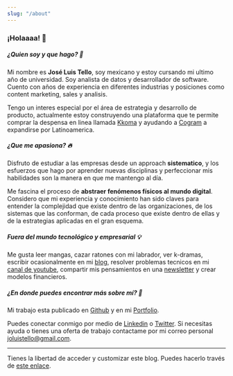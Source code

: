 ```yaml
---
slug: "/about"
---
```


### ¡Holaaaa! 👋 

##### ¿Quien soy y que hago? 🧐

Mi nombre es **José Luis Tello**, soy mexicano y estoy cursando mi ultimo año de universidad. Soy analista de datos y desarrollador de software. Cuento con años de experiencia en diferentes industrias y posiciones como content marketing, sales y analisis. 

Tengo un interes especial por el área de estrategia y desarrollo de producto, actualmente estoy construyendo una plataforma que te permite comprar la despensa en linea llamada [Kkoma](https://github.com/joseluistello/Kkoma-Food) y ayudando a [Cogram](https://www.cogram.com/) a expandirse por Latinoamerica.

##### ¿Que me apasiona? 🔥

Disfruto de estudiar a las empresas desde un approach **sistematico**, y los esfuerzos que hago por aprender nuevas disciplinas y perfeccionar mis habilidades son la manera en que me mantengo al día. 

Me fascina el proceso de **abstraer fenómenos físicos al mundo digital**. Considero que mi experiencia y conocimiento han sido claves para entender la complejidad que existe dentro de las organizaciones, de los sistemas que las conforman, de cada proceso que existe dentro de ellas y de la estrategias aplicadas en el gran esquema.  

##### Fuera del mundo tecnológico y empresarial 💡 

Me gusta leer mangas, cazar ratones con mi labrador, ver k-dramas, escribir ocasionalmente en mi [blog](https://joseluistello.live/), resolver problemas tecnicos en mi [canal de youtube](https://www.youtube.com/channel/UCshLQ0sIzkzHlhnlZN8kiVw), compartir mis pensamientos en una [newsletter](https://simplificandola.substack.com/about?utm_source=menu-dropdown) y crear modelos financieros.

##### ¿En donde puedes encontrar más sobre mí? 👀

Mi trabajo esta publicado en [Github](https://github.com/joseluistello) y en mi [Portfolio](https://joseluistello.github.io/).

Puedes conectar conmigo por medio de [Linkedin](https://www.linkedin.com/in/joseluistello/) o [Twitter](https://twitter.com/jotaele_tello). Si necesitas ayuda o tienes una oferta de trabajo contactame por mi correo personal joluistello@gmail.com.

---

Tienes la libertad de acceder y customizar este blog. Puedes hacerlo través de [este enlace](https://github.com/joseluistello/Blog).



